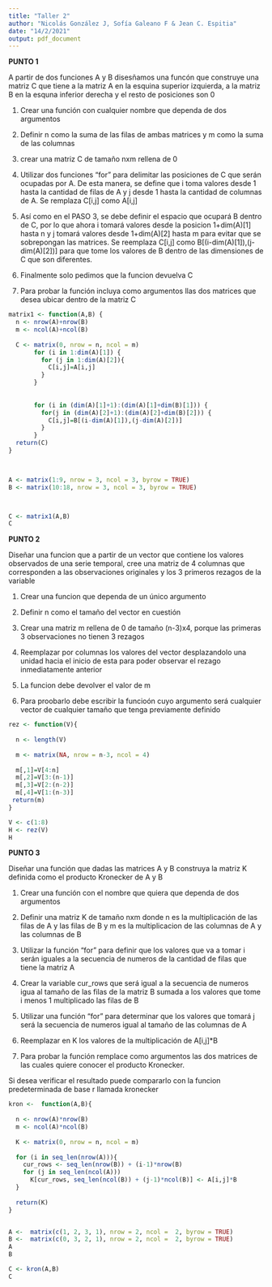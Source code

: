 ---
title: "Taller 2"
author: "Nicolás González J, Sofía Galeano F & Jean C. Espitia"
date: "14/2/2021"
output: pdf_document
---

**PUNTO 1**

A partir de dos funciones A y B disesñamos una funcón que construye una matriz C que tiene a la matriz A en la esquina superior izquierda, a la matriz B en la esquna inferior derecha y el resto de posiciones son 0

1.  Crear una función con cualquier nombre que dependa de dos argumentos

2.  Definir n como la suma de las filas de ambas matrices y m como la suma de las columnas

3.  crear una matriz C de tamaño nxm rellena de 0

4.  Utilizar dos funciones "for" para delimitar las posiciones de C que serán ocupadas por A. De esta manera, se define que i toma valores desde 1 hasta la cantidad de filas de A y j desde 1 hasta la cantidad de columnas de A. Se remplaza C[i,j] como A[i,j]

5.  Así como en el PASO 3, se debe definir el espacio que ocupará B dentro de C, por lo que ahora i tomará valores desde la posicion 1+dim(A)[1] hasta n y j tomará valores desde 1+dim(A)[2] hasta m para evitar que se sobrepongan las matrices. Se reemplaza C[i,j] como B[(i-dim(A)[1]),(j-dim(A)[2])] para que tome los valores de B dentro de las dimensiones de C que son diferentes.

6.  Finalmente solo pedimos que la funcion devuelva C

7.  Para probar la función incluya como argumentos llas dos matrices que desea ubicar dentro de la matriz C

```{r}
matrix1 <- function(A,B) {
  n <- nrow(A)+nrow(B)
  m <- ncol(A)+ncol(B)
  
  C <- matrix(0, nrow = n, ncol = m)
       for (i in 1:dim(A)[1]) {
         for (j in 1:dim(A)[2]){
           C[i,j]=A[i,j]  
         }
       }
        
  
       for (i in (dim(A)[1]+1):(dim(A)[1]+dim(B)[1])) {
         for(j in (dim(A)[2]+1):(dim(A)[2]+dim(B)[2])) {
           C[i,j]=B[(i-dim(A)[1]),(j-dim(A)[2])] 
         }
       }
  return(C)
}
  


A <- matrix(1:9, nrow = 3, ncol = 3, byrow = TRUE)
B <- matrix(10:18, nrow = 3, ncol = 3, byrow = TRUE)



C <- matrix1(A,B)
C

```

**PUNTO 2**

Diseñar una funcion que a partir de un vector que contiene los valores observados de una serie temporal, cree una matriz de 4 columnas que corresponden a las observaciones originales y los 3 primeros rezagos de la variable

1.  Crear una funcion que dependa de un único argumento

2.  Definir n como el tamaño del vector en cuestión

3.  Crear una matriz m rellena de 0 de tamaño (n-3)x4, porque las primeras 3 observaciones no tienen 3 rezagos

4.  Reemplazar por columnas los valores del vector desplazandolo una unidad hacia el inicio de esta para poder observar el rezago inmediatamente anterior

5.  La funcion debe devolver el valor de m

6.  Para proobarlo debe escribir la funcioón cuyo argumento será cualquier vector de cualquier tamaño que tenga previamente definido

```{r}
rez <- function(V){
  
  n <- length(V)
  
  m <- matrix(NA, nrow = n-3, ncol = 4)
   
  m[,1]=V[4:n]
  m[,2]=V[3:(n-1)]
  m[,3]=V[2:(n-2)]
  m[,4]=V[1:(n-3)] 
 return(m) 
}

V <- c(1:8)
H <- rez(V)
H

```

**PUNTO 3**

Diseñar una función que dadas las matrices A y B construya la matriz K definida como el producto Kronecker de A y B

1.  Crear una función con el nombre que quiera que dependa de dos argumentos

2.  Definir una matriz K de tamaño nxm donde n es la multiplicación de las filas de A y las filas de B y m es la multiplicacion de las columnas de A y las columnas de B

3.  Utilizar la función "for" para definir que los valores que va a tomar i serán iguales a la secuencia de numeros de la cantidad de filas que tiene la matriz A

4.  Crear la variable cur_rows que será igual a la secuencia de numeros igua al tamaño de las filas de la matriz B sumada a los valores que tome i menos 1 multiplicado las filas de B

5.  Utilizar una función "for" para determinar que los valores que tomará j será la secuencia de numeros igual al tamaño de las columnas de A

6.  Reemplazar en K los valores de la multiplicación de A[i,j]\*B

7.  Para probar la función remplace como argumentos las dos matrices de las cuales quiere conocer el producto Kronecker.

Si desea verificar el resultado puede compararlo con la funcion predeterminada de base r llamada kronecker

```{r}
kron <-  function(A,B){
  
  n <- nrow(A)*nrow(B)
  m <- ncol(A)*ncol(B)
  
  K <- matrix(0, nrow = n, ncol = m)
  
  for (i in seq_len(nrow(A))){
    cur_rows <- seq_len(nrow(B)) + (i-1)*nrow(B)
    for (j in seq_len(ncol(A)))
      K[cur_rows, seq_len(ncol(B)) + (j-1)*ncol(B)] <- A[i,j]*B
  }
  
  return(K)
}


A <-  matrix(c(1, 2, 3, 1), nrow = 2, ncol =  2, byrow = TRUE)
B <-  matrix(c(0, 3, 2, 1), nrow = 2, ncol =  2, byrow = TRUE)
A
B

C <- kron(A,B)
C  

```
